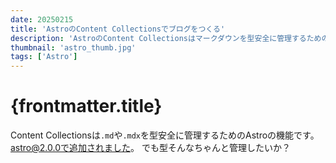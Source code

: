 ```yaml
---
date: 20250215
title: 'AstroのContent Collectionsでブログをつくる'
description: 'AstroのContent Collectionsはマークダウンを型安全に管理するための機能です。Content Collectionsを用いたブログの構築手順をご紹介します。'
thumbnail: 'astro_thumb.jpg'
tags: ['Astro']
---
```


# {frontmatter.title}

Content Collectionsは`.md`や`.mdx`を型安全に管理するためのAstroの機能です。astro@2.0.0で追加されました。
でも型そんなちゃんと管理したいか？